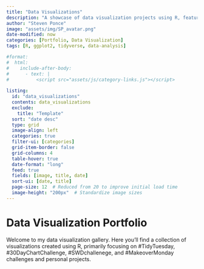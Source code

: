 ```yaml
---
title: "Data Visualizations"
description: "A showcase of data visualization projects using R, featuring TidyTuesday challenges and custom analytics visualizations"
author: "Steven Ponce"
image: "assets/img/SP_avatar.png"
date-modified: now
categories: [Portfolio, Data Visualization]
tags: [R, ggplot2, tidyverse, data-analysis]

#format:
#  html:
#    include-after-body:
#      - text: |
#          <script src="assets/js/category-links.js"></script>
          
listing:
  id: "data_visualizations"
  contents: data_visualizations
  exclude: 
    title: "Template"
  sort: "date desc"
  type: grid
  image-align: left
  categories: true
  filter-ui: [categories]
  grid-item-border: false
  grid-columns: 4
  table-hover: true
  date-format: "long"
  feed: true
  fields: [image, title, date]
  sort-ui: [date, title]
  page-size: 12  # Reduced from 20 to improve initial load time
  image-height: "200px"  # Standardize image sizes
---
```

# Data Visualization Portfolio
Welcome to my data visualization gallery. Here you'll find a collection of visualizations created using R, primarily focusing on #TidyTuesday, #30DayChartChallenge, #SWDchallenege, and #MakeoverMonday challenges and personal projects.


::: {#data_visualizations} 
:::